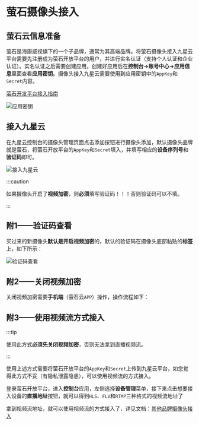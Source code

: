 # 萤石摄像头接入

## 萤石云信息准备

萤石是海康威视旗下的一个子品牌，通常为其高端品牌。将萤石摄像头接入九星云平台需要先注册成为萤石开放平台的用户，并进行实名认证（支持个人认证和企业认证）。实名认证之后需要创建应用，创建好应用后在**控制台->账号中心->应用信息**里面查看**应用密钥**。摄像头接入九星云需要使用到应用密钥中的`AppKey`和`Secret`内容。

[萤石开发平台接入指南](https://open.ys7.com/guide.html)

![应用密钥](assets/images/应用密钥.png)

## 接入九星云

在九星云控制台的摄像头管理页面点击添加按钮进行摄像头添加，默认摄像头品牌就是萤石，将萤石开放平台的`AppKey`和`Secret`填入，并填写相应的**设备序列号**和**验证码**即可。

![接入九星云](assets/images/接入九星云.png)

:::caution

如果摄像头开启了**视频加密**，则**必须**填写验证码！！！否则验证码可以不填。

:::

## 附1——验证码查看

买过来的新摄像头**默认是开启视频加密**的，默认的验证码在摄像头底部黏贴的**标签**上，如下所示：

![验证码查看](assets/images/验证码查看.png)

## 附2——关闭视频加密

关闭视频加密需要**手机端**（萤石云`APP`）操作，操作流程如下：


<Drawio content={closeVideoEncryptGraph} />

## 附3——使用视频流方式接入

:::tip

使用此方式**必须先关闭视频加密**，否则无法拿到直播视频流。

:::

使用上述方式需要将萤石开放平台的`AppKey`和`Secret`上传到九星云平台，如您觉得此方式不妥（有隐私泄露隐患），可以使用视频流的方式接入。

登录萤石开放平台，进入**控制台**应用，左侧选择**设备管理**菜单，接下来点击想要接入设备的**直播地址**按钮，就可以得到`HLS`、`FLV`和`RTMP`三种格式的视频流地址了


<Drawio content={getVideoStreamGraph} />

拿到视频流地址，就可以使用视频流的方式接入了，详见文档：[其他品牌摄像头接入](../其他品牌摄像头接入/)